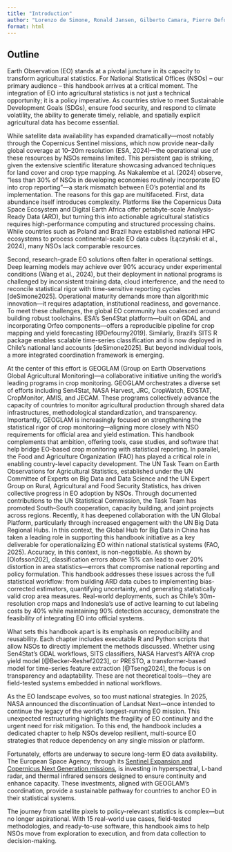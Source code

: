 ```yaml
---
title: "Introduction"
author: "Lorenzo de Simone, Ronald Jansen, Gilberto Camara, Pierre Defourny"
format: html
---
```


## Outline

Earth Observation (EO) stands at a pivotal juncture in its capacity to transform agricultural statistics. For National Statistical Offices (NSOs) – our primary audience – this handbook arrives at a critical moment. The integration of EO into agricultural statistics is not just a technical opportunity; it is a policy imperative. As countries strive to meet Sustainable Development Goals (SDGs), ensure food security, and respond to climate volatility, the ability to generate timely, reliable, and spatially explicit agricultural data has become essential.

While satellite data availability has expanded dramatically—most notably through the Copernicus Sentinel missions, which now provide near-daily global coverage at 10–20m resolution (ESA, 2024)—the operational use of these resources by NSOs remains limited. This persistent gap is striking, given the extensive scientific literature showcasing advanced techniques for land cover and crop type mapping. As Nakalembe et al. (2024) observe, “less than 30% of NSOs in developing economies routinely incorporate EO into crop reporting”—a stark mismatch between EO's potential and its implementation.
The reasons for this gap are multifaceted. First, data abundance itself introduces complexity. Platforms like the Copernicus Data Space Ecosystem and Digital Earth Africa offer petabyte-scale Analysis-Ready Data (ARD), but turning this into actionable agricultural statistics requires high-performance computing and structured processing chains. While countries such as Poland and Brazil have established national HPC ecosystems to process continental-scale EO data cubes (Łączyński et al., 2024), many NSOs lack comparable resources.

Second, research-grade EO solutions often falter in operational settings. Deep learning models may achieve over 90% accuracy under experimental conditions (Wang et al., 2024), but their deployment in national programs is challenged by inconsistent training data, cloud interference, and the need to reconcile statistical rigor with time-sensitive reporting cycles [deSimone2025]. Operational maturity demands more than algorithmic innovation—it requires adaptation, institutional readiness, and governance.
To meet these challenges, the global EO community has coalesced around building robust toolchains. ESA’s Sen4Stat platform—built on GDAL and incorporating Orfeo components—offers a reproducible pipeline for crop mapping and yield forecasting [@Defourny2019]. Similarly, Brazil’s SITS R package enables scalable time-series classification and is now deployed in Chile’s national land accounts [deSimone2025]. But beyond individual tools, a more integrated coordination framework is emerging.

At the center of this effort is GEOGLAM (Group on Earth Observations Global Agricultural Monitoring)—a collaborative initiative uniting the world’s leading programs in crop monitoring. GEOGLAM orchestrates a diverse set of efforts including Sen4Stat, NASA Harvest, JRC, CropWatch, EOSTAT, CropMonitor, AMIS, and JECAM. These programs collectively advance the capacity of countries to monitor agricultural production through shared data infrastructures, methodological standardization, and transparency. Importantly, GEOGLAM is increasingly focused on strengthening the statistical rigor of crop monitoring—aligning more closely with NSO requirements for official area and yield estimation. This handbook complements that ambition, offering tools, case studies, and software that help bridge EO-based crop monitoring with statistical reporting.
In parallel, the Food and Agriculture Organization (FAO) has played a critical role in enabling country-level capacity development. The UN Task Team on Earth Observations for Agricultural Statistics, established under the UN Committee of Experts on Big Data and Data Science and the UN Expert Group on Rural, Agricultural and Food Security Statistics, has driven collective progress in EO adoption by NSOs. Through documented contributions to the UN Statistical Commission, the Task Team has promoted South–South cooperation, capacity building, and joint projects across regions. Recently, it has deepened collaboration with the UN Global Platform, particularly through increased engagement with the UN Big Data Regional Hubs. In this context, the Global Hub for Big Data in China has taken a leading role in supporting this handbook initiative as a key deliverable for operationalizing EO within national statistical systems (FAO, 2025).
Accuracy, in this context, is non-negotiable. As shown by [Olofsson202], classification errors above 15% can lead to over 20% distortion in area statistics—errors that compromise national reporting and policy formulation. This handbook addresses these issues across the full statistical workflow: from building ARD data cubes to implementing bias-corrected estimators, quantifying uncertainty, and generating statistically valid crop area measures. Real-world deployments, such as Chile’s 30m-resolution crop maps and Indonesia’s use of active learning to cut labeling costs by 40% while maintaining 90% detection accuracy, demonstrate the feasibility of integrating EO into official systems.

What sets this handbook apart is its emphasis on reproducibility and reusability. Each chapter includes executable R and Python scripts that allow NSOs to directly implement the methods discussed. Whether using Sen4Stat’s GDAL workflows, SITS classifiers, NASA Harvest’s ARYA crop yield model [@Becker-Reshef2023], or PRESTO, a transformer-based model for time-series feature extraction [@Tseng2024], the focus is on transparency and adaptability. These are not theoretical tools—they are field-tested systems embedded in national workflows.

As the EO landscape evolves, so too must national strategies. In 2025, NASA announced the discontinuation of Landsat Next—once intended to continue the legacy of the world’s longest-running EO mission. This unexpected restructuring highlights the fragility of EO continuity and the urgent need for risk mitigation. To this end, the handbook includes a dedicated chapter to help NSOs develop resilient, multi-source EO strategies that reduce dependency on any single mission or platform.

Fortunately, efforts are underway to secure long-term EO data availability. The European Space Agency, through its [Sentinel Expansion and Copernicus Next Generation missions](https://sentinels.copernicus.eu), is investing in hyperspectral, L-band radar, and thermal infrared sensors designed to ensure continuity and enhance capacity. These investments, aligned with GEOGLAM’s coordination, provide a sustainable pathway for countries to anchor EO in their statistical systems.

The journey from satellite pixels to policy-relevant statistics is complex—but no longer aspirational. With 15 real-world use cases, field-tested methodologies, and ready-to-use software, this handbook aims to help NSOs move from exploration to execution, and from data collection to decision-making.



